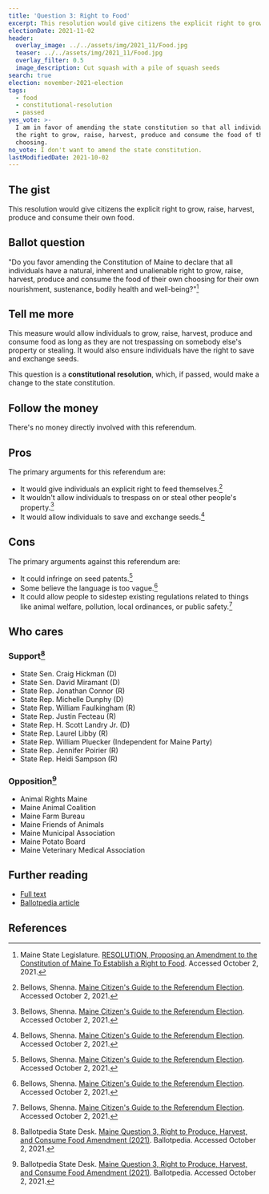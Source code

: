 ```yaml
---
title: 'Question 3: Right to Food'
excerpt: This resolution would give citizens the explicit right to grow their own food.
electionDate: 2021-11-02
header:
  overlay_image: ../../assets/img/2021_11/Food.jpg
  teaser: ../../assets/img/2021_11/Food.jpg
  overlay_filter: 0.5
  image_description: Cut squash with a pile of squash seeds
search: true
election: november-2021-election
tags:
  - food
  - constitutional-resolution
  - passed
yes_vote: >-
  I am in favor of amending the state constitution so that all individuals have
  the right to grow, raise, harvest, produce and consume the food of their
  choosing.
no_vote: I don't want to amend the state constitution.
lastModifiedDate: 2021-10-02
---
```


## The gist

This resolution would give citizens the explicit right to grow, raise, harvest, produce and consume their own food.

## Ballot question

"Do you favor amending the Constitution of Maine to declare that all individuals have a natural, inherent and unalienable right to grow, raise, harvest, produce and consume the food of their own choosing for their own nourishment, sustenance, bodily health and well-being?"[^1]

<YesNoTable yesContent={frontmatter.yes_vote} noContent={frontmatter.no_vote} />

## Tell me more

This measure would allow individuals to grow, raise, harvest, produce and consume food as long as they are not trespassing on somebody else's property or stealing. It would also ensure individuals have the right to save and exchange seeds.

This question is a **constitutional resolution**, which, if passed, would make a change to the state constitution.

## Follow the money

There's no money directly involved with this referendum.

## Pros

The primary arguments for this referendum are:

- It would give individuals an explicit right to feed themselves.[^3]
- It wouldn't allow individuals to trespass on or steal other people's property.[^3]
- It would allow individuals to save and exchange seeds.[^3]

## Cons

The primary arguments against this referendum are:

- It could infringe on seed patents.[^3]
- Some believe the language is too vague.[^3]
- It could allow people to sidestep existing regulations related to things like animal welfare, pollution, local ordinances, or public safety.[^3]

## Who cares

### Support[^2]

- State Sen. Craig Hickman (D)
- State Sen. David Miramant (D)
- State Rep. Jonathan Connor (R)
- State Rep. Michelle Dunphy (D)
- State Rep. William Faulkingham (R)
- State Rep. Justin Fecteau (R)
- State Rep. H. Scott Landry Jr. (D)
- State Rep. Laurel Libby (R)
- State Rep. William Pluecker (Independent for Maine Party)
- State Rep. Jennifer Poirier (R)
- State Rep. Heidi Sampson (R)

### Opposition[^2]

- Animal Rights Maine
- Maine Animal Coalition
- Maine Farm Bureau
- Maine Friends of Animals
- Maine Municipal Association
- Maine Potato Board
- Maine Veterinary Medical Association

## Further reading

- [Full text](http://legislature.maine.gov/ros/LawsOfMaine/breeze/Law/getDocById/?docId=78982)
- [Ballotpedia article](<https://ballotpedia.org/Maine_Question_3,_Right_to_Produce,_Harvest,_and_Consume_Food_Amendment_(2021)>)

## References

[^1]: Maine State Legislature. [RESOLUTION, Proposing an Amendment to the Constitution of Maine To Establish a Right to Food](http://legislature.maine.gov/ros/LawsOfMaine/breeze/Law/getDocById/?docId=78982). Accessed October 2, 2021.

[^2]: Ballotpedia State Desk. [Maine Question 3, Right to Produce, Harvest, and Consume Food Amendment (2021)](<https://ballotpedia.org/Maine_Question_3,_Right_to_Produce,_Harvest,_and_Consume_Food_Amendment_(2021)>). Ballotpedia. Accessed October 2, 2021.

[^3]: Bellows, Shenna. [Maine Citizen's Guide to the Referendum Election](https://www.maine.gov/sos/cec/elec/upcoming/pdf/11-21citizensguide.pdf). Accessed October 2, 2021.
